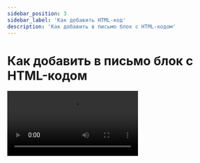 ```yaml
---
sidebar_position: 3
sidebar_label: 'Как добавить HTML-код'
description: 'Как добавить в письмо блок с HTML-кодом'
---
```



# Как добавить в письмо блок с HTML-кодом

<Video src="https://rutube.ru/play/embed/13a78a6dfcb012d8b68ffbe02326ceab" />

Посмотреть видеоурок можно также на [YouTube](https://youtu.be/fb7_VCdGS6s?si=LVWGdiyvZocKX1Dk).

В Sendsay есть возможность загрузить готовую HTML-вёртску письма с картинками — подробнее об этом читайте в отдельной статье:

[Как загрузить HTML-шаблон](https://docs.sendsay.ru/email-campaigns/create-your-campaign/how-to-upload-html-template)
